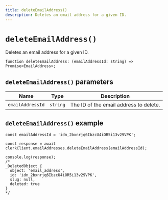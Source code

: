 ```yaml
---
title: deleteEmailAddress()
description: Deletes an email address for a given ID.
---
```


# `deleteEmailAddress()`

Deletes an email address for a given ID.

```tsx
function deleteEmailAddress: (emailAddressId: string) => Promise<EmailAddress>;
```

## `deleteEmailAddress()` parameters

| Name | Type | Description |
| --- | --- | --- |
| `emailAddressId` | `string` | The ID of the email address to delete. |

## `deleteEmailAddress()` example

```tsx
const emailAddressId = 'idn_2bxnrjq6IbzcU4iOR5i13v29VPK';

const response = await clerkClient.emailAddresses.deleteEmailAddress(emailAddressId);

console.log(response);
/* 
_DeletedObject {
  object: 'email_address',
  id: 'idn_2bxnrjq6IbzcU4iOR5i13v29VPK',
  slug: null,
  deleted: true
}
*/
```
